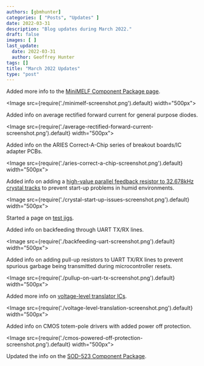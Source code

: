 ```yaml
---
authors: [gbmhunter]
categories: [ "Posts", "Updates" ]
date: 2022-03-31
description: "Blog updates during March 2022."
draft: false
images: [ ]
last_update:
  date: 2022-03-31
  author: Geoffrey Hunter
tags: []
title: "March 2022 Updates"
type: "post"
---
```


Added more info to the [MiniMELF Component Package page](/pcb-design/component-packages/minimelf-component-package/).

<Image src={require('./minimelf-screenshot.png').default} width="500px"></Image>

Added info on average rectified forward current for general purpose diodes.

<Image src={require('./average-rectified-forward-current-screenshot.png').default} width="500px"></Image>

Added info on the ARIES Correct-A-Chip series of breakout boards/IC adapter PCBs.

<Image src={require('./aries-correct-a-chip-screenshot.png').default} width="500px"></Image> 

Added info on adding a [high-value parallel feedback resistor to 32.678kHz crystal tracks](/electronics/components/crystals/#32678khz-crystals) to prevent start-up problems in humid environments.

<Image src={require('./crystal-start-up-issues-screenshot.png').default} width="500px"></Image>

Started a page on [test jigs](/pcb-design/test-jigs/).

Added info on backfeeding through UART TX/RX lines.

<Image src={require('./backfeeding-uart-screenshot.png').default} width="500px"></Image>

Added info on adding pull-up resistors to UART TX/RX lines to prevent spurious garbage being transmitted during microcontroller resets.

<Image src={require('./pullup-on-uart-tx-screenshot.png').default} width="500px"></Image>

Added more info on [voltage-level translator ICs](/electronics/components/voltage-level-translation/).

<Image src={require('./voltage-level-translation-screenshot.png').default} width="500px"></Image>

Added info on CMOS totem-pole drivers with added power off protection.

<Image src={require('./cmos-powered-off-protection-screenshot.png').default} width="500px"></Image>

Updated the info on the [SOD-523 Component Package](/pcb-design/component-packages/sod-523-component-package/).
